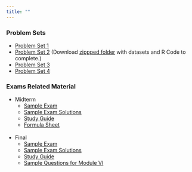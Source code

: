 ```yaml
---
title: ""
---
```


### Problem Sets

- [Problem Set 1](Problem-Sets/PS1/PS1.pdf)
- [Problem Set 2](Problem-Sets/PS2/PS2_Raw/ps2.pdf) (Download [zippped folder](Problem-Sets/PS2/PS2.zip) with datasets and R Code to complete.)
- [Problem Set 3](Problem-Sets/PS3/PS3.pdf)
- [Problem Set 4](Problem-Sets/PS4/PS4.pdf)

### Exams Related Material

- Midterm
  - [Sample Exam](Exams/Midterm/midterm_sample.pdf)
  - [Sample Exam Solutions](Exams/Midterm/midterm_sample_solutions.pdf)
  - [Study Guide](Exams/Midterm/midterm_study_guide.pdf)
  - [Formula Sheet](Exams/Midterm/midterm_formula_sheet.pdf)<br>
<br>

- Final
  - [Sample Exam](Exams/Final/final_sample.pdf)
  - [Sample Exam Solutions](Exams/Final/final_sample_solution.pdf)
  - [Study Guide](Exams/Final/final_study_guide.pdf)
  - [Sample Questions for Module VI](Exams/Final/sample_questions_add_topics.pdf)
